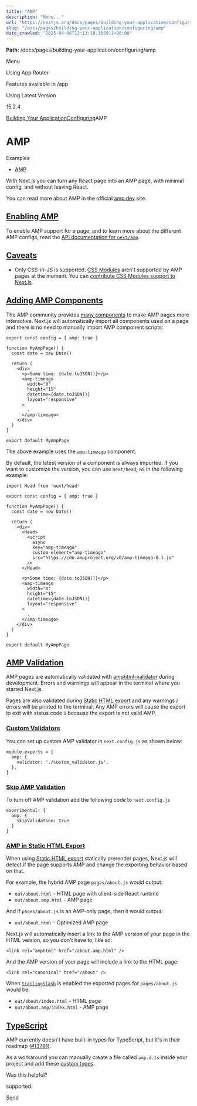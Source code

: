 ---
title: "AMP"
description: "Menu..."
url: "https://nextjs.org/docs/pages/building-your-application/configuring/amp"
slug: "/docs/pages/building-your-application/configuring/amp"
date_crawled: "2025-04-06T12:13:18.365911+00:00"
---

**Path**: /docs/pages/building-your-application/configuring/amp

Menu

Using App Router

Features available in /app

Using Latest Version

15.2.4

[Building Your Application](/docs/pages/building-your-application)[Configuring](/docs/pages/building-your-application/configuring)AMP

# AMP

Examples

* [AMP](https://github.com/vercel/next.js/tree/canary/examples/amp)

With Next.js you can turn any React page into an AMP page, with minimal config, and without leaving React.

You can read more about AMP in the official [amp.dev](https://amp.dev/) site.

## [Enabling AMP](#enabling-amp)

To enable AMP support for a page, and to learn more about the different AMP configs, read the [API documentation for `next/amp`](/docs/pages/building-your-application/configuring/amp).

## [Caveats](#caveats)

* Only CSS-in-JS is supported. [CSS Modules](/docs/pages/building-your-application/styling) aren't supported by AMP pages at the moment. You can [contribute CSS Modules support to Next.js](https://github.com/vercel/next.js/issues/10549).

## [Adding AMP Components](#adding-amp-components)

The AMP community provides [many components](https://amp.dev/documentation/components/) to make AMP pages more interactive. Next.js will automatically import all components used on a page and there is no need to manually import AMP component scripts:

```
export const config = { amp: true }
 
function MyAmpPage() {
  const date = new Date()
 
  return (
    <div>
      <p>Some time: {date.toJSON()}</p>
      <amp-timeago
        width="0"
        height="15"
        datetime={date.toJSON()}
        layout="responsive"
      >
        .
      </amp-timeago>
    </div>
  )
}
 
export default MyAmpPage
```

The above example uses the [`amp-timeago`](https://amp.dev/documentation/components/amp-timeago/?format=websites) component.

By default, the latest version of a component is always imported. If you want to customize the version, you can use `next/head`, as in the following example:

```
import Head from 'next/head'
 
export const config = { amp: true }
 
function MyAmpPage() {
  const date = new Date()
 
  return (
    <div>
      <Head>
        <script
          async
          key="amp-timeago"
          custom-element="amp-timeago"
          src="https://cdn.ampproject.org/v0/amp-timeago-0.1.js"
        />
      </Head>
 
      <p>Some time: {date.toJSON()}</p>
      <amp-timeago
        width="0"
        height="15"
        datetime={date.toJSON()}
        layout="responsive"
      >
        .
      </amp-timeago>
    </div>
  )
}
 
export default MyAmpPage
```

## [AMP Validation](#amp-validation)

AMP pages are automatically validated with [amphtml-validator](https://www.npmjs.com/package/amphtml-validator) during development. Errors and warnings will appear in the terminal where you started Next.js.

Pages are also validated during [Static HTML export](/docs/pages/building-your-application/deploying/static-exports) and any warnings / errors will be printed to the terminal. Any AMP errors will cause the export to exit with status code `1` because the export is not valid AMP.

### [Custom Validators](#custom-validators)

You can set up custom AMP validator in `next.config.js` as shown below:

```
module.exports = {
  amp: {
    validator: './custom_validator.js',
  },
}
```

### [Skip AMP Validation](#skip-amp-validation)

To turn off AMP validation add the following code to `next.config.js`

```
experimental: {
  amp: {
    skipValidation: true
  }
}
```

### [AMP in Static HTML Export](#amp-in-static-html-export)

When using [Static HTML export](/docs/pages/building-your-application/deploying/static-exports) statically prerender pages, Next.js will detect if the page supports AMP and change the exporting behavior based on that.

For example, the hybrid AMP page `pages/about.js` would output:

* `out/about.html` - HTML page with client-side React runtime
* `out/about.amp.html` - AMP page

And if `pages/about.js` is an AMP-only page, then it would output:

* `out/about.html` - Optimized AMP page

Next.js will automatically insert a link to the AMP version of your page in the HTML version, so you don't have to, like so:

```
<link rel="amphtml" href="/about.amp.html" />
```

And the AMP version of your page will include a link to the HTML page:

```
<link rel="canonical" href="/about" />
```

When [`trailingSlash`](/docs/pages/api-reference/config/next-config-js/trailingSlash) is enabled the exported pages for `pages/about.js` would be:

* `out/about/index.html` - HTML page
* `out/about.amp/index.html` - AMP page

## [TypeScript](#typescript)

AMP currently doesn't have built-in types for TypeScript, but it's in their roadmap ([#13791](https://github.com/ampproject/amphtml/issues/13791)).

As a workaround you can manually create a file called `amp.d.ts` inside your project and add these [custom types](https://stackoverflow.com/a/50601125).

Was this helpful?

supported.

Send